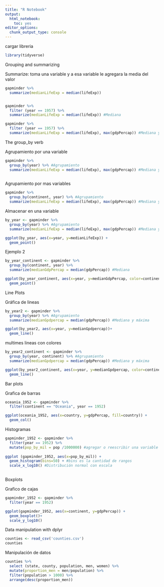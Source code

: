 ```yaml
---
title: "R Notebook"
output: 
  html_notebook: 
    toc: yes
editor_options: 
  chunk_output_type: console
---
```


cargar libreria

```r

library(tidyverse)

```

Grouping and summarizing

Summarize: toma una variable y a esa variable le agregara la media del valor

```r

gapminder %>%
  summarize(medianLifeExp = median(lifeExp))


gapminder %>%
  filter (year == 1957) %>%
  summarize(medianLifeExp = median(lifeExp)) #Mediana

gapminder %>%
  filter (year == 1957) %>%
  summarize(medianLifeExp = median(lifeExp), max(gdpPercap)) #Mediana y máxima

```

The group_by verb

Agrupamiento por una variable

```r
gapminder %>%
  group_by(year) %>% #Agrupamiento
  summarize(medianLifeExp = median(lifeExp), max(gdpPercap)) #Mediana y máxima
  
```

Agrupamiento por mas variables

```r
gapminder %>%
  group_by(continent, year) %>% #Agrupamiento
  summarize(medianLifeExp = median(lifeExp), max(gdpPercap)) #Mediana y máxima
```

Almacenar en una variable

```r
by_year <- gapminder %>%
  group_by(year) %>% #Agrupamiento
  summarize(medianLifeExp = median(lifeExp), max(gdpPercap)) #Mediana y máxima

ggplot(by_year, aes(x=year, y=medianLifeExp)) +
  geom_point()

```
Ejemplo 2 

```r

by_year_continent <- gapminder %>%
  group_by(continent, year) %>% 
  summarize(medianGdpPercap = median(gdpPercap)) #Mediana

ggplot(by_year_continent, aes(x=year, y=medianGdpPercap, color=continent)) +
  geom_point()


```

Line Plots

Gráfica de lineas

```r
by_year2 <- gapminder %>%
  group_by(year) %>% #Agrupamiento
  summarize(medianGpdpercap = median(gdpPercap)) #Mediana y máxima

ggplot(by_year2, aes(x=year, y=medianGpdpercap))+
  geom_line()


```


multimes lineas con colores

```r

by_year2_continent <- gapminder %>%
  group_by(year, continent) %>% #Agrupamiento
  summarize(medianGpdpercap = median(gdpPercap)) #Mediana y máxima

ggplot(by_year2_continent, aes(x=year, y=medianGpdpercap, color=continent))+
  geom_line()

```

Bar plots

Grafica de barras

```r
oceania_1952 <- gapminder %>%
  filter(continent == "Oceania", year == 1952)

ggplot(oceania_1952, aes(x=country, y=gdpPercap, fill=country)) +
  geom_col()

```


Histogramas

```r

gapminder_1952 <- gapminder %>%
  filter(year == 1952) %>%
  mutate(pop_by_mil = pop /1000000) #agregar o reescribir una variable
  
ggplot (gapminder_1952, aes(x=pop_by_mil)) +
  geom_histogram(bins=50) + #bins es la cantidad de rangos
  scale_x_log10() #Distribución normal con escala
  
```

Boxplots

Grafico de cajas

```r
gapminder_1952 <- gapminder %>%
  filter(year == 1952) 

ggplot(gapminder_1952, aes(x=continent, y=gdpPercap)) +
  geom_boxplot()+
  scale_y_log10()


```


Data manipulation with dplyr

```r
counties <- read_csv('counties.csv')
counties

```

Manipulación de datos

```r

counties %>% 
  select (state, county, population, men, women) %>%
  mutate(proportion_men = men/population) %>%
  filter(population > 1000) %>%
  arrange(desc(proportion_men))


```

